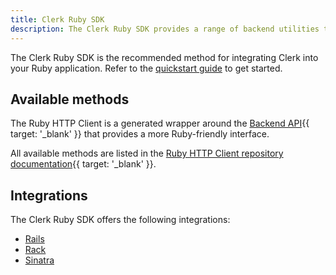 ```yaml
---
title: Clerk Ruby SDK
description: The Clerk Ruby SDK provides a range of backend utilities to simplify user authentication and management in your application.
---
```


The Clerk Ruby SDK is the recommended method for integrating Clerk into your Ruby application. Refer to the [quickstart guide](/docs/quickstarts/ruby) to get started.

## Available methods

The Ruby HTTP Client is a generated wrapper around the [Backend API](/docs/reference/backend-api){{ target: '_blank' }} that provides a more Ruby-friendly interface.

All available methods are listed in the [Ruby HTTP Client repository documentation](https://github.com/clerk/clerk-ruby-http-client/){{ target: '_blank' }}.

## Integrations

The Clerk Ruby SDK offers the following integrations:

- [Rails](/docs/references/ruby/rails)
- [Rack](/docs/references/ruby/rack)
- [Sinatra](/docs/references/ruby/sinatra)
